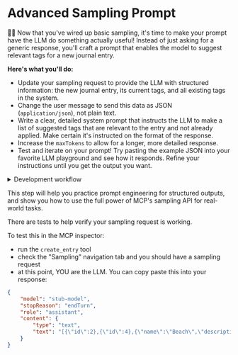 # Advanced Sampling Prompt

👨‍💼 Now that you've wired up basic sampling, it's time to make your prompt
have the LLM do something actually useful! Instead of just asking for a generic
response, you'll craft a prompt that enables the model to suggest relevant tags
for a new journal entry.

**Here's what you'll do:**

- Update your sampling request to provide the LLM with structured information:
  the new journal entry, its current tags, and all existing tags in the system.
- Change the user message to send this data as JSON (`application/json`), not
  plain text.
- Write a clear, detailed system prompt that instructs the LLM to make a list of
  suggested tags that are relevant to the entry and not already applied. Make
  certain it's instructed on the format of the response.
- Increase the `maxTokens` to allow for a longer, more detailed response.
- Test and iterate on your prompt! Try pasting the example JSON into your
  favorite LLM playground and see how it responds. Refine your instructions
  until you get the output you want.

<details>
<summary>Development workflow</summary>

🦉 You can use the JSON below to test your prompt:

1. Write your prompt into the LLM chat
2. Let it respond (It'll probably ask you to provide the JSON)
3. Paste the JSON below into the chat and let it respond again
4. Evaluate the response (make sure it's in the right format)
5. Repeat in new chats until you're happy with the prompt/response

```json filename=example-user-message.json
{
	"entry": {
		"id": 6,
		"title": "Day at the Beach with Family",
		"content": "Spent the whole day at the beach with the family and it couldn't have been better. The kids were totally absorbed in building a massive sandcastle—complete with towers, moats, and even a seaweed flag. We played catch, flew a kite, and waded into the water until our fingers turned into prunes. Rebecca and I went on a shell hunt and found a few keepers. Lunch was sandy PB&Js and watermelon under a big striped umbrella. We stayed until sunset, which painted the sky with ridiculous pinks and oranges. Everyone was sun-tired and happy. Grateful for days like this.",
		"mood": "grateful",
		"location": "beach",
		"weather": "sunny",
		"isPrivate": 0,
		"isFavorite": 1,
		"createdAt": 1746668878,
		"updatedAt": 1746668878,
		"tags": [{ "id": 1, "name": "Family" }]
	},
	"currentTags": [
		{
			"id": 1,
			"name": "Family",
			"description": "Spending time with family members",
			"createdAt": 1746666966,
			"updatedAt": 1746666966
		}
	],
	"existingTags": [
		{
			"id": 1,
			"name": "Family",
			"description": "Spending time with family members",
			"createdAt": 1746666966,
			"updatedAt": 1746666966
		},
		{
			"id": 2,
			"name": "Outdoors",
			"description": "Entries about being outside in nature or open spaces",
			"createdAt": 1746667900,
			"updatedAt": 1746667900
		},
		{
			"id": 3,
			"name": "Exercise",
			"description": "Physical activity or movement",
			"createdAt": 1746668000,
			"updatedAt": 1746668000
		},
		{
			"id": 4,
			"name": "Food",
			"description": "Eating, meals, or anything food-related",
			"createdAt": 1746668001,
			"updatedAt": 1746668001
		}
	]
}
```

</details>

This step will help you practice prompt engineering for structured outputs, and
show you how to use the full power of MCP's sampling API for real-world tasks.

There are tests to help verify your sampling request is working.

To test this in the MCP inspector:

- run the `create_entry` tool
- check the "Sampling" navigation tab and you should have a sampling request
- at this point, YOU are the LLM. You can copy paste this into your response:

```json filename=example-sampling-client-response.json
{
	"model": "stub-model",
	"stopReason": "endTurn",
	"role": "assistant",
	"content": {
		"type": "text",
		"text": "[{\"id\":2},{\"id\":4},{\"name\":\"Beach\",\"description\":\"Activities or experiences at the beach, including sand, water, and seaside fun\"}]"
	}
}
```
